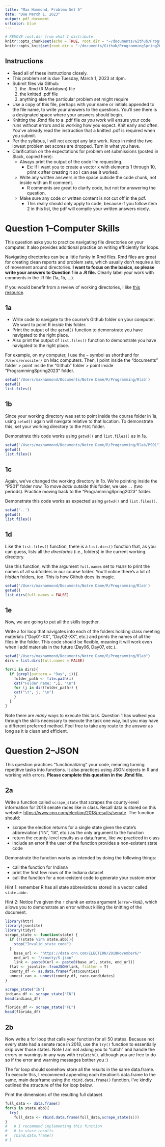 ```yaml
---
title: "Max Hammond, Problem Set 5"
date: "Due March 1, 2023"
output: pdf_document
urlcolor: blue
---
```


```r
# REMOVE root.dir from what I distribute
knitr::opts_chunk$set(echo = TRUE, root.dir = "~/documents/Github/ProgrammingSpring2023")
knitr::opts_knit$set(root.dir = "~/documents/Github/ProgrammingSpring2023")
```

## Instructions

- Read all of these instructions closely.
- This problem set is due Tuesday, March 1, 2023 at 4pm.
- Submit files via Github:
  1. the .Rmd (R Markdown) file
  2. the knitted .pdf file
  3. anything else the particular problem set might require
- Use a copy of this file, perhaps with your name or initials appended to the file name, to write your answers to the questions. You'll see there is a designated space where your answers should begin.
- Knitting the .Rmd file to a .pdf file *as you work* will ensure your code runs without errors and is working how you expect.  Knit early and often.  You've already read the instruction that a knitted .pdf is required when you submit.
- Per the syllabus, I will not accept any late work.  Keep in mind the two lowest problem set scores are dropped.  Turn in what you have.
- Clarification on the expectations for problem set submissions (posted in Slack, copied here):
  - Always print the output of the code I'm requesting.
    - Ex: If I want you to create a vector x with elements 1 through 10, print x after creating it so I can see it worked.
  - Write any written answers in the space outside the code chunk, not inside with an R comment. 
    - R comments are great to clarify code, but not for answering the question.
  - Make sure any code or written content is not cut off in the pdf.
    - This really should only apply to code, because if you follow item 2 in this list, the pdf will compile your written answers nicely.


# Question 1--Computer Skills

This question asks you to practice navigating file directories on your computer.  It also provides additional practice on writing efficiently for loops. 

Navigating directories can be a little funky in Rmd files.  Rmd files are great for creating clean reports and problem sets, which usually don't require a lot of movement around directories.  **I want to focus on the basics, so please write your answers to Question 1 in a .R file.** Clearly label your work with comments in the .R file (1a, 1b, ...).

If you would benefit from a review of working directories, I like [this resource](https://intro2r.com/work-d.html).

## 1a

- Write code to navigate to the course's Github folder on your computer.  We want to point R *inside* this folder.
- Print the output of the `getwd()` function to demonstrate you have navigated to the right place.
- Also print the output of `list.files()` function to demonstrate you have navigated to the right place.

For example, on my computer, I use the `~` symbol as shorthand for `/Users/erossiter/` on Mac computers.  Then, I point inside the "documents" folder > point inside the "Github" folder > point inside "ProgrammingSpring2023" folder.

```r
setwd('/Users/maxhammond/Documents/Notre Dame/R/Programming/Rlab')
getwd()
list.files()
```

## 1b

Since your working directory was set to point inside the course folder in 1a, using `setwd()` again will navigate relative to that location. To demonstrate this, set your working directory to the `PS01` folder.

Demonstrate this code works using `getwd()` and `list.files()` as in 1a.

``` r
setwd("/Users/maxhammond/Documents/Notre Dame/R/Programming/Rlab/PS01")
getwd()
list.files()
```

## 1c 

Again, we've changed the working directory in 1b.  We're pointing inside the "PS01" folder now.  To move *back outside* this folder, we use `..` (two periods).  Practice moving back to the "ProgrammingSpring2023" folder.

Demonstrate this code works as expected using `getwd()` and `list.files()`.

```r
setwd('..')
getwd()
list.files()
```

## 1d

Like the `list.files()` function, there is a `list.dirs()` function that, as you can guess, lists all the *directories* (i.e., folders) in the current working directory.

Use this function, with the argument `full.names` set to `FALSE` to print the names of all subfolders in our course folder.  You'll notice there's a lot of *hidden* folders, too.  This is how Github does its magic.

```r
setwd('/Users/maxhammond/Documents/Notre Dame/R/Programming/Rlab')
getwd()
list.dirs(full.names = FALSE)
```


## 1e

Now, we are going to put all the skills together.

Write a for loop that navigates into each of the folders holding class meeting materials ("Day01-XX", "Day02-XX", etc.) and prints the names of all the files in the folder.  This code should be flexible, meaning it will work even when I add materials in the future (Day06, Day07, etc.).

```r

setwd("/Users/maxhammond/Documents/Notre Dame/R/Programming/Rlab")
dirs = list.dirs(full.names = FALSE)

for(i in dirs){
  if (grepl(pattern = "Day", i)){
    folder_path <- file.path(i)
    cat("Folder name: ",i, "\n")
    for (j in dir(folder_path)) {
    cat("\t", j, "\n")
    }
  }
}

```


Note there are *many* ways to execute this task. Question 1 has walked you through the skills necessary to execute the task one way, but you may have a different preferred method.  Feel free to take any route to the answer as long as it is clean and efficient.


# Question 2--JSON

This question practices "functionalizing" your code, meaning turning repetitive tasks into functions.  It also practices using JSON objects in R and working with errors.  **Please complete this question in the .Rmd file.**

## 2a

Write a function called `scrape_state` that scrapes the county-level information for 2018 senate races like in class.  Recall data is stored on this website: [https://www.cnn.com/election/2018/results/senate](https://www.cnn.com/election/2018/results/senate).  The function should:

- scrape the election returns for a single state given the state's abbreviation ("IN", "IA", etc.) as the only argument to the function
- return the county-level results as a data.frame, like we practiced in class
- include an error if the user of the function provides a non-existent state code

Demonstrate the function works as intended by doing the following things:

- call the function for Indiana
- print the first few rows of the Indiana dataset
- call the function for a non-existent code to generate your custom error


Hint 1: remember R has all state abbreviations stored in a vector called `state.abbr`.


Hint 2: Notice I've given the `r` chunk an extra argument (`error=TRUE`), which allows you to demonstrate an error without killing the knitting of the document.


```r
library(httr)
library(jsonlite)
library(tidyr)
scrape_state <- function(state) {
  if (!(state %in% state.abb)){
    stop("Invalid state code")
  }
    base_url <- "https://data.cnn.com/ELECTION/2018November6/"
    end_url <- "/county/S.json"
    link <- paste0(url <- paste0(base_url, state, end_url))
  flat <- jsonlite::fromJSON(link, flatten = T)
  county_df <- as.data.frame(flat$counties)
  unnest_can <- unnest(county_df, race.candidates)
}

scrape_state("IN")
indiana_df <- scrape_state("IN")
head(indiana_df)
```
```r
florida_df <- scrape_state("FL")
head(florida_df)
```


## 2b

Now write a for loop that calls your function for all 50 states.  Because not every state had a senate race in 2018, use the `try()` function to essentially skip over those states.  Note I am not asking you to "catch" and handle the errors or warnings in any way with `tryCatch()`, although you are free to do so if the error and warning messages bother you :)

The for loop should somehow store all the results in the same data.frame.  To execute this, I recommend appending each iteration's data.frame to the same, main dataframe using the `rbind.data.frame()` function.  I've kindly outlined the structure of the for loop below.

Print the dimensions of the resulting full dataset.

```r
full_data <- data.frame()
for(s in state.abb){
  try(
    full_data <- rbind.data.frame(full_data,scrape_state(s)))
}
#   # I recommend implementing this function
#   # to store results
#   rbind.data.frame()
# }
```


